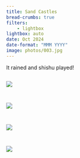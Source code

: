 ```yaml
---
title: Sand Castles
bread-crumbs: true
filters:
    - lightbox
lightbox: auto
date: Oct 2024
date-format: "MMM YYYY"
image: photos/003.jpg
---
```


It rained and shishu played!

::: {style="display: grid;grid-template-columns: repeat(auto-fill, minmax(250px, 1fr));grid-gap: 1em;"}

![](photos/001.jpg){group="my-gallery"}

![](photos/002.jpg){group="my-gallery"}

![](photos/003.jpg){group="my-gallery"}

![](photos/004.jpg){group="my-gallery"}

:::
